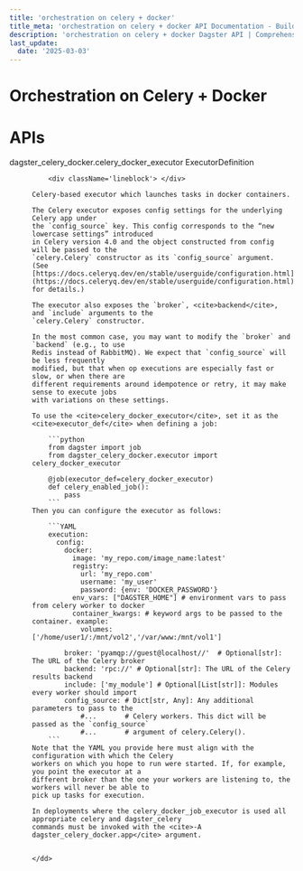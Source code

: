 ```yaml
---
title: 'orchestration on celery + docker'
title_meta: 'orchestration on celery + docker API Documentation - Build Better Data Pipelines | Python Reference Documentation for Dagster'
description: 'orchestration on celery + docker Dagster API | Comprehensive Python API documentation for Dagster, the data orchestration platform. Learn how to build, test, and maintain data pipelines with our detailed guides and examples.'
last_update:
  date: '2025-03-03'
---
```


<div class="section" id="orchestration-on-celery-docker">


# Orchestration on Celery + Docker

</div>


<div class="section" id="apis">

# APIs

<dl>
    <dt><Link id='dagster_celery_docker.celery_docker_executor'>dagster_celery_docker.celery_docker_executor ExecutorDefinition</Link></dt>
    <dd>

        <div className='lineblock'> </div>

    Celery-based executor which launches tasks in docker containers.

    The Celery executor exposes config settings for the underlying Celery app under
    the `config_source` key. This config corresponds to the “new lowercase settings” introduced
    in Celery version 4.0 and the object constructed from config will be passed to the
    `celery.Celery` constructor as its `config_source` argument.
    (See [https://docs.celeryq.dev/en/stable/userguide/configuration.html](https://docs.celeryq.dev/en/stable/userguide/configuration.html) for details.)

    The executor also exposes the `broker`, <cite>backend</cite>, and `include` arguments to the
    `celery.Celery` constructor.

    In the most common case, you may want to modify the `broker` and `backend` (e.g., to use
    Redis instead of RabbitMQ). We expect that `config_source` will be less frequently
    modified, but that when op executions are especially fast or slow, or when there are
    different requirements around idempotence or retry, it may make sense to execute jobs
    with variations on these settings.

    To use the <cite>celery_docker_executor</cite>, set it as the <cite>executor_def</cite> when defining a job:

        ```python
        from dagster import job
        from dagster_celery_docker.executor import celery_docker_executor

        @job(executor_def=celery_docker_executor)
        def celery_enabled_job():
            pass
        ```
    Then you can configure the executor as follows:

        ```YAML
        execution:
          config:
            docker:
              image: 'my_repo.com/image_name:latest'
              registry:
                url: 'my_repo.com'
                username: 'my_user'
                password: {env: 'DOCKER_PASSWORD'}
              env_vars: ["DAGSTER_HOME"] # environment vars to pass from celery worker to docker
              container_kwargs: # keyword args to be passed to the container. example:
                volumes: ['/home/user1/:/mnt/vol2','/var/www:/mnt/vol1']

            broker: 'pyamqp://guest@localhost//'  # Optional[str]: The URL of the Celery broker
            backend: 'rpc://' # Optional[str]: The URL of the Celery results backend
            include: ['my_module'] # Optional[List[str]]: Modules every worker should import
            config_source: # Dict[str, Any]: Any additional parameters to pass to the
                #...       # Celery workers. This dict will be passed as the `config_source`
                #...       # argument of celery.Celery().
        ```
    Note that the YAML you provide here must align with the configuration with which the Celery
    workers on which you hope to run were started. If, for example, you point the executor at a
    different broker than the one your workers are listening to, the workers will never be able to
    pick up tasks for execution.

    In deployments where the celery_docker_job_executor is used all appropriate celery and dagster_celery
    commands must be invoked with the <cite>-A dagster_celery_docker.app</cite> argument.


    </dd>

</dl>
</div>
